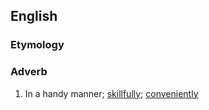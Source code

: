 ==English==

===Etymology===
{{suffix|en|handy|ly}}

===Adverb===
{{en-adv}}

# {{lb|en|mostly|US}} In a handy manner; [[skillfully]]; [[conveniently]]